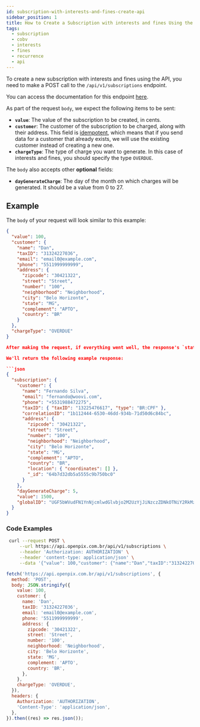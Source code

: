```yaml
---
id: subscription-with-interests-and-fines-create-api
sidebar_position: 1
title: How to Create a Subscription with interests and fines Using the API?
tags:
  - subscription
  - cobv
  - interests
  - fines
  - recurrence
  - api
---
```


To create a new subscription with interests and fines using the API, you need to make a POST call to the `/api/v1/subscriptions` endpoint.

You can access the documentation for this endpoint [here](https://developers.openpix.com.br/api#tag/subscription/paths/~1api~1v1~1subscriptions/post).

As part of the request `body`, we expect the following items to be sent:

- **`value`**: The value of the subscription to be created, in cents.
- **`customer`**: The customer of the subscription to be charged, along with their address. This field is [idempotent](../concepts/idempotence.md), which means that if you send data for a customer that already exists, we will use the existing customer instead of creating a new one.
- **`chargeType`**: The type of charge you want to generate. In this case of interests and fines, you should specify the type `OVERDUE`.

The `body` also accepts other **optional** fields:

- **`dayGenerateCharge`**: The day of the month on which charges will be generated. It should be a value from 0 to 27.

## Example

The `body` of your request will look similar to this example:

```json
{
  "value": 100,
  "customer": {
    "name": "Dan",
    "taxID": "31324227036",
    "email": "email0@example.com",
    "phone": "5511999999999",
    "address": {
      "zipcode": "30421322",
      "street": "Street",
      "number": "100",
      "neighborhood": "Neighborhood",
      "city": "Belo Horizonte",
      "state": "MG",
      "complement": "APTO",
      "country": "BR"
    }
  },
  "chargeType": "OVERDUE"
}

After making the request, if everything went well, the response's `status code` will be `2xx`, and in the response `body`, we will return the created subscription.

We'll return the following example response:

```json
{
  "subscription": {
    "customer": {
      "name": "Fernando Silva",
      "email": "fernando@woovi.com",
      "phone": "+5531988472275",
      "taxID": { "taxID": "13225476617", "type": "BR:CPF" },
      "correlationID": "1b112444-6530-46dd-934b-71d50d6c84bc",
      "address": {
        "zipcode": "30421322",
        "street": "Street",
        "number": "100",
        "neighborhood": "Neighborhood",
        "city": "Belo Horizonte",
        "state": "MG",
        "complement": "APTO",
        "country": "BR",
        "location": { "coordinates": [] },
        "_id": "64b7d32db5a5555c9b750bc0"
      }
    },
    "dayGenerateCharge": 5,
    "value": 1500,
    "globalID": "UGF5bWVudFN1YnNjcmlwdGlvbjo2M2UzYjJiNzczZDNkOTNiY2RkMzI5OTM="
  }
}
```

### Code Examples

<Tabs>
  <TabItem value="shell-curl" label="Shell + cURL" default>

```sh
 curl --request POST \
     --url https://api.openpix.com.br/api/v1/subscriptions \
     --header 'Authorization: AUTHORIZATION' \
     --header 'content-type: application/json' \
     --data '{"value": 100,"customer": {"name":"Dan","taxID":"31324227036","email":"email0@example.com","phone":"5511999999999", "address":{"zipcode":"30421322","street":"Street","number":"100","neighborhood":"Neighborhood","city":"Belo Horizonte","state":"MG","complement":"APTO","country":"BR"}},"chargeType":"OVERDUE"}'
```

  </TabItem>
  <TabItem value="javascript" label="JavaScript + Fetch" default>

```js
fetch('https://api.openpix.com.br/api/v1/subscriptions', {
  method: 'POST',
  body: JSON.stringify({
    value: 100,
    customer: {
      name: 'Dan',
      taxID: '31324227036',
      email: 'email0@example.com',
      phone: '5511999999999',
      address: {
        zipcode: '30421322',
        street: 'Street',
        number: '100',
        neighborhood: 'Neighborhood',
        city: 'Belo Horizonte',
        state: 'MG',
        complement: 'APTO',
        country: 'BR',
      },
    },
    chargeType: 'OVERDUE',
  }),
  headers: {
    Authorization: 'AUTHORIZATION',
    'Content-Type': 'application/json',
  },
}).then((res) => res.json());
```

  </TabItem>
</Tabs>
